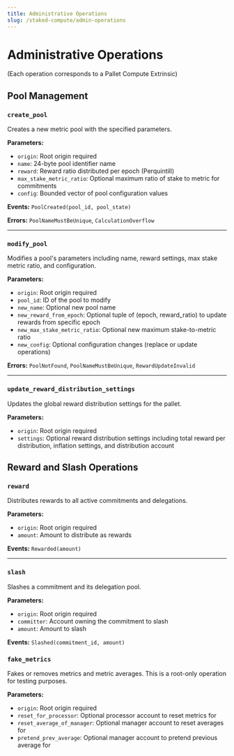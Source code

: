 ```yaml
---
title: Administrative Operations
slug: /staked-compute/admin-operations
---
```


# Administrative Operations

(Each operation corresponds to a Pallet Compute Extrinsic)

## Pool Management

### `create_pool`

Creates a new metric pool with the specified parameters.

**Parameters:**
- `origin`: Root origin required
- `name`: 24-byte pool identifier name 
- `reward`: Reward ratio distributed per epoch (Perquintill)
- `max_stake_metric_ratio`: Optional maximum ratio of stake to metric for commitments
- `config`: Bounded vector of pool configuration values

**Events:** `PoolCreated(pool_id, pool_state)`

**Errors:** `PoolNameMustBeUnique`, `CalculationOverflow`

---

### `modify_pool`

Modifies a pool's parameters including name, reward settings, max stake metric ratio, and configuration.

**Parameters:**
- `origin`: Root origin required
- `pool_id`: ID of the pool to modify
- `new_name`: Optional new pool name
- `new_reward_from_epoch`: Optional tuple of (epoch, reward_ratio) to update rewards from specific epoch
- `new_max_stake_metric_ratio`: Optional new maximum stake-to-metric ratio
- `new_config`: Optional configuration changes (replace or update operations)

**Errors:** `PoolNotFound`, `PoolNameMustBeUnique`, `RewardUpdateInvalid`

---

### `update_reward_distribution_settings`

Updates the global reward distribution settings for the pallet.

**Parameters:**
- `origin`: Root origin required  
- `settings`: Optional reward distribution settings including total reward per distribution, inflation settings, and distribution account

## Reward and Slash Operations

### `reward`

Distributes rewards to all active commitments and delegations.

**Parameters:**
- `origin`: Root origin required
- `amount`: Amount to distribute as rewards

**Events:** `Rewarded(amount)`

---

### `slash`

Slashes a commitment and its delegation pool.

**Parameters:**
- `origin`: Root origin required
- `committer`: Account owning the commitment to slash
- `amount`: Amount to slash

**Events:** `Slashed(commitment_id, amount)`


### `fake_metrics`

Fakes or removes metrics and metric averages. This is a root-only operation for testing purposes.

**Parameters:**
- `origin`: Root origin required
- `reset_for_processor`: Optional processor account to reset metrics for
- `reset_average_of_manager`: Optional manager account to reset averages for  
- `pretend_prev_average`: Optional manager account to pretend previous average for
